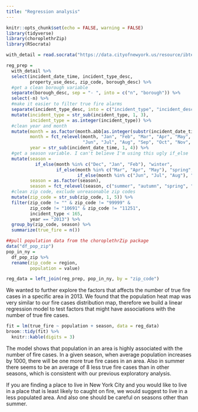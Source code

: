 ```yaml
---
title: "Regression analysis"
---
```


```r
knitr::opts_chunk$set(echo = FALSE, warning = FALSE)
library(tidyverse)
library(choroplethrZip)
library(RSocrata)
```


```r
with_detail = read.socrata("https://data.cityofnewyork.us/resource/ibte-hq4u.csv")
```

```r
reg_prep = 
  with_detail %>% 
  select(incident_date_time, incident_type_desc, 
         property_use_desc, zip_code, borough_desc) %>% 
  #get a clean borough variable
  separate(borough_desc, sep = "- ", into = c("n", "borough")) %>% 
  select(-n) %>% 
  #make it easier to filter true fire alarms
  separate(incident_type_desc, into = c("incident_type", "incident_desc"), sep = "- ") %>%
  mutate(incident_type = str_sub(incident_type, 1, 3),
         incident_type = as.integer(incident_type)) %>% 
  #clean year and month
  mutate(month = as.factor(month.abb[as.integer(substr(incident_date_time, 6, 7))]),
         month = fct_relevel(month, "Jan", "Feb", "Mar", "Apr", "May", 
                             "Jun", "Jul", "Aug", "Sep", "Oct", "Nov", "Dec"), 
         year = str_sub(incident_date_time, 1, 4)) %>% 
  #get a season variable. I can't believe I'm using this ugly if_else
  mutate(season = 
           if_else(month %in% c("Dec", "Jan", "Feb"), "winter", 
                   if_else(month %in% c("Mar", "Apr", "May"), "spring", 
                           if_else(month %in% c("Jun", "Jul", "Aug"), "summer", "autumn"))), 
         season = as.factor(season), 
         season = fct_relevel(season, c("summer", "autumn", "spring", "winter"))) %>% 
  #clean zip code, exclude unreasonable zip codes
  mutate(zip_code = str_sub(zip_code, 1, 5)) %>% 
  filter(zip_code != "" & zip_code != "99999" & 
         zip_code != "10691" & zip_code != "11251", 
         incident_type < 165, 
         year == "2013") %>% 
  group_by(zip_code, season) %>% 
  summarize(true_fire = n())

##pull population data from the choroplethrZip package
data("df_pop_zip")
pop_in_ny = 
  df_pop_zip %>% 
  rename(zip_code = region, 
         population = value)

reg_data = left_join(reg_prep, pop_in_ny, by = "zip_code")
```

We wanted to further explore the factors that affects the number of true fire cases in a specific area in 2013. We found that the population heat map was very similar to our fire cases distribution map, therefore we build a linear regression model to test factors that might have associations with the number of true fire cases. 

```r
fit = lm(true_fire ~ population + season, data = reg_data)
broom::tidy(fit) %>% 
  knitr::kable(digits = 3)
```


The model shows that population in an area is highly associated with the number of fire cases. In a given season, when average population increases by 1000, there will be one more true fire cases in an area. Also in summer there seems to be an average of 8 less true fire cases than in other seasons, which is consistent with our previous exploratory analysis.  


If you are finding a place to live in New York City and you would like to live in a place that is least likely to caught on fire, we would suggest to live in a less populated area. And also one should be careful on seasons other than summer.   